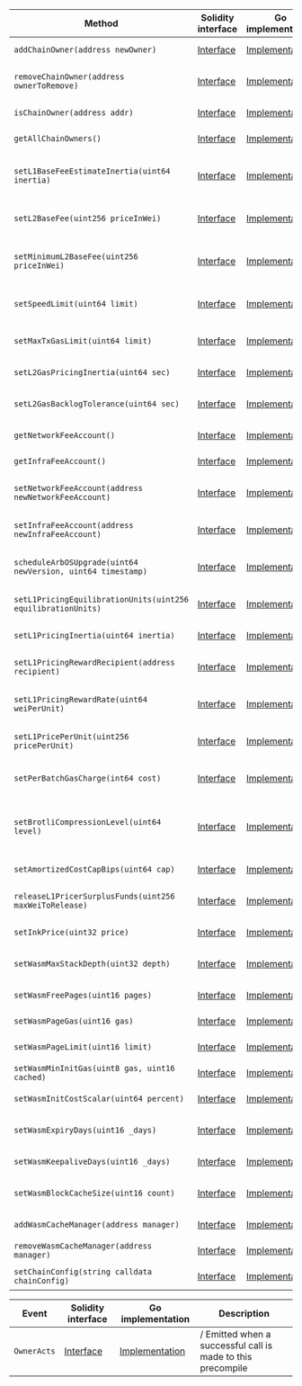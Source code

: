 <table>
  <thead>
    <tr>
      <th>Method</th>
      <th>Solidity interface</th>
      <th>Go implementation</th>
      <th>Description</th>
    </tr>
  </thead>
  <tbody>
    <tr>
      <td>
        <code>addChainOwner(address newOwner)</code>
      </td>
      <td>
        <a
          href="https://github.com/OffchainLabs/nitro-contracts/blob/763bd77906b7677da691eaa31c6e195d455197a4/src/precompiles/ArbOwner.sol#L18"
          target="_blank"
        >
          Interface
        </a>
      </td>
      <td>
        <a
          href="https://github.com/OffchainLabs/nitro/blob/v3.5.1/precompiles/ArbOwner.go#L37"
          target="_blank"
        >
          Implementation
        </a>
      </td>
      <td>AddChainOwner adds account as a chain owner</td>
    </tr>
    <tr>
      <td>
        <code>removeChainOwner(address ownerToRemove)</code>
      </td>
      <td>
        <a
          href="https://github.com/OffchainLabs/nitro-contracts/blob/763bd77906b7677da691eaa31c6e195d455197a4/src/precompiles/ArbOwner.sol#L21"
          target="_blank"
        >
          Interface
        </a>
      </td>
      <td>
        <a
          href="https://github.com/OffchainLabs/nitro/blob/v3.5.1/precompiles/ArbOwner.go#L42"
          target="_blank"
        >
          Implementation
        </a>
      </td>
      <td>RemoveChainOwner removes account from the list of chain owners</td>
    </tr>
    <tr>
      <td>
        <code>isChainOwner(address addr)</code>
      </td>
      <td>
        <a
          href="https://github.com/OffchainLabs/nitro-contracts/blob/763bd77906b7677da691eaa31c6e195d455197a4/src/precompiles/ArbOwner.sol#L24"
          target="_blank"
        >
          Interface
        </a>
      </td>
      <td>
        <a
          href="https://github.com/OffchainLabs/nitro/blob/v3.5.1/precompiles/ArbOwner.go#L51"
          target="_blank"
        >
          Implementation
        </a>
      </td>
      <td>IsChainOwner checks if the account is a chain owner</td>
    </tr>
    <tr>
      <td>
        <code>getAllChainOwners()</code>
      </td>
      <td>
        <a
          href="https://github.com/OffchainLabs/nitro-contracts/blob/763bd77906b7677da691eaa31c6e195d455197a4/src/precompiles/ArbOwner.sol#L27"
          target="_blank"
        >
          Interface
        </a>
      </td>
      <td>
        <a
          href="https://github.com/OffchainLabs/nitro/blob/v3.5.1/precompiles/ArbOwner.go#L56"
          target="_blank"
        >
          Implementation
        </a>
      </td>
      <td>GetAllChainOwners retrieves the list of chain owners</td>
    </tr>
    <tr>
      <td>
        <code>setL1BaseFeeEstimateInertia(uint64 inertia)</code>
      </td>
      <td>
        <a
          href="https://github.com/OffchainLabs/nitro-contracts/blob/763bd77906b7677da691eaa31c6e195d455197a4/src/precompiles/ArbOwner.sol#L30"
          target="_blank"
        >
          Interface
        </a>
      </td>
      <td>
        <a
          href="https://github.com/OffchainLabs/nitro/blob/v3.5.1/precompiles/ArbOwner.go#L61"
          target="_blank"
        >
          Implementation
        </a>
      </td>
      <td>
        SetL1BaseFeeEstimateInertia sets how slowly ArbOS updates its estimate of the L1 basefee
      </td>
    </tr>
    <tr>
      <td>
        <code>setL2BaseFee(uint256 priceInWei)</code>
      </td>
      <td>
        <a
          href="https://github.com/OffchainLabs/nitro-contracts/blob/763bd77906b7677da691eaa31c6e195d455197a4/src/precompiles/ArbOwner.sol#L33"
          target="_blank"
        >
          Interface
        </a>
      </td>
      <td>
        <a
          href="https://github.com/OffchainLabs/nitro/blob/v3.5.1/precompiles/ArbOwner.go#L66"
          target="_blank"
        >
          Implementation
        </a>
      </td>
      <td>SetL2BaseFee sets the L2 gas price directly, bypassing the pool calculus</td>
    </tr>
    <tr>
      <td>
        <code>setMinimumL2BaseFee(uint256 priceInWei)</code>
      </td>
      <td>
        <a
          href="https://github.com/OffchainLabs/nitro-contracts/blob/763bd77906b7677da691eaa31c6e195d455197a4/src/precompiles/ArbOwner.sol#L36"
          target="_blank"
        >
          Interface
        </a>
      </td>
      <td>
        <a
          href="https://github.com/OffchainLabs/nitro/blob/v3.5.1/precompiles/ArbOwner.go#L71"
          target="_blank"
        >
          Implementation
        </a>
      </td>
      <td>SetMinimumL2BaseFee sets the minimum base fee needed for a transaction to succeed</td>
    </tr>
    <tr>
      <td>
        <code>setSpeedLimit(uint64 limit)</code>
      </td>
      <td>
        <a
          href="https://github.com/OffchainLabs/nitro-contracts/blob/763bd77906b7677da691eaa31c6e195d455197a4/src/precompiles/ArbOwner.sol#L39"
          target="_blank"
        >
          Interface
        </a>
      </td>
      <td>
        <a
          href="https://github.com/OffchainLabs/nitro/blob/v3.5.1/precompiles/ArbOwner.go#L79"
          target="_blank"
        >
          Implementation
        </a>
      </td>
      <td>SetSpeedLimit sets the computational speed limit for the chain</td>
    </tr>
    <tr>
      <td>
        <code>setMaxTxGasLimit(uint64 limit)</code>
      </td>
      <td>
        <a
          href="https://github.com/OffchainLabs/nitro-contracts/blob/763bd77906b7677da691eaa31c6e195d455197a4/src/precompiles/ArbOwner.sol#L42"
          target="_blank"
        >
          Interface
        </a>
      </td>
      <td>
        <a
          href="https://github.com/OffchainLabs/nitro/blob/v3.5.1/precompiles/ArbOwner.go#L84"
          target="_blank"
        >
          Implementation
        </a>
      </td>
      <td>SetMaxTxGasLimit sets the maximum size a tx (and block) can be</td>
    </tr>
    <tr>
      <td>
        <code>setL2GasPricingInertia(uint64 sec)</code>
      </td>
      <td>
        <a
          href="https://github.com/OffchainLabs/nitro-contracts/blob/763bd77906b7677da691eaa31c6e195d455197a4/src/precompiles/ArbOwner.sol#L45"
          target="_blank"
        >
          Interface
        </a>
      </td>
      <td>
        <a
          href="https://github.com/OffchainLabs/nitro/blob/v3.5.1/precompiles/ArbOwner.go#L89"
          target="_blank"
        >
          Implementation
        </a>
      </td>
      <td>SetL2GasPricingInertia sets the L2 gas pricing inertia</td>
    </tr>
    <tr>
      <td>
        <code>setL2GasBacklogTolerance(uint64 sec)</code>
      </td>
      <td>
        <a
          href="https://github.com/OffchainLabs/nitro-contracts/blob/763bd77906b7677da691eaa31c6e195d455197a4/src/precompiles/ArbOwner.sol#L48"
          target="_blank"
        >
          Interface
        </a>
      </td>
      <td>
        <a
          href="https://github.com/OffchainLabs/nitro/blob/v3.5.1/precompiles/ArbOwner.go#L94"
          target="_blank"
        >
          Implementation
        </a>
      </td>
      <td>SetL2GasBacklogTolerance sets the L2 gas backlog tolerance</td>
    </tr>
    <tr>
      <td>
        <code>getNetworkFeeAccount()</code>
      </td>
      <td>
        <a
          href="https://github.com/OffchainLabs/nitro-contracts/blob/763bd77906b7677da691eaa31c6e195d455197a4/src/precompiles/ArbOwner.sol#L51"
          target="_blank"
        >
          Interface
        </a>
      </td>
      <td>
        <a
          href="https://github.com/OffchainLabs/nitro/blob/v3.5.1/precompiles/ArbOwner.go#L99"
          target="_blank"
        >
          Implementation
        </a>
      </td>
      <td>GetNetworkFeeAccount gets the network fee collector</td>
    </tr>
    <tr>
      <td>
        <code>getInfraFeeAccount()</code>
      </td>
      <td>
        <a
          href="https://github.com/OffchainLabs/nitro-contracts/blob/763bd77906b7677da691eaa31c6e195d455197a4/src/precompiles/ArbOwner.sol#L54"
          target="_blank"
        >
          Interface
        </a>
      </td>
      <td>
        <a
          href="https://github.com/OffchainLabs/nitro/blob/v3.5.1/precompiles/ArbOwner.go#L104"
          target="_blank"
        >
          Implementation
        </a>
      </td>
      <td>GetInfraFeeAccount gets the infrastructure fee collector</td>
    </tr>
    <tr>
      <td>
        <code>setNetworkFeeAccount(address newNetworkFeeAccount)</code>
      </td>
      <td>
        <a
          href="https://github.com/OffchainLabs/nitro-contracts/blob/763bd77906b7677da691eaa31c6e195d455197a4/src/precompiles/ArbOwner.sol#L57"
          target="_blank"
        >
          Interface
        </a>
      </td>
      <td>
        <a
          href="https://github.com/OffchainLabs/nitro/blob/v3.5.1/precompiles/ArbOwner.go#L109"
          target="_blank"
        >
          Implementation
        </a>
      </td>
      <td>SetNetworkFeeAccount sets the network fee collector to the new network fee account</td>
    </tr>
    <tr>
      <td>
        <code>setInfraFeeAccount(address newInfraFeeAccount)</code>
      </td>
      <td>
        <a
          href="https://github.com/OffchainLabs/nitro-contracts/blob/763bd77906b7677da691eaa31c6e195d455197a4/src/precompiles/ArbOwner.sol#L60"
          target="_blank"
        >
          Interface
        </a>
      </td>
      <td>
        <a
          href="https://github.com/OffchainLabs/nitro/blob/v3.5.1/precompiles/ArbOwner.go#L114"
          target="_blank"
        >
          Implementation
        </a>
      </td>
      <td>SetInfraFeeAccount sets the infra fee collector to the new network fee account</td>
    </tr>
    <tr>
      <td>
        <code>scheduleArbOSUpgrade(uint64 newVersion, uint64 timestamp)</code>
      </td>
      <td>
        <a
          href="https://github.com/OffchainLabs/nitro-contracts/blob/763bd77906b7677da691eaa31c6e195d455197a4/src/precompiles/ArbOwner.sol#L63"
          target="_blank"
        >
          Interface
        </a>
      </td>
      <td>
        <a
          href="https://github.com/OffchainLabs/nitro/blob/v3.5.1/precompiles/ArbOwner.go#L119"
          target="_blank"
        >
          Implementation
        </a>
      </td>
      <td>ScheduleArbOSUpgrade to the requested version at the requested timestamp</td>
    </tr>
    <tr>
      <td>
        <code>setL1PricingEquilibrationUnits(uint256 equilibrationUnits)</code>
      </td>
      <td>
        <a
          href="https://github.com/OffchainLabs/nitro-contracts/blob/763bd77906b7677da691eaa31c6e195d455197a4/src/precompiles/ArbOwner.sol#L66"
          target="_blank"
        >
          Interface
        </a>
      </td>
      <td>
        <a
          href="https://github.com/OffchainLabs/nitro/blob/v3.5.1/precompiles/ArbOwner.go#L124"
          target="_blank"
        >
          Implementation
        </a>
      </td>
      <td>Sets equilibration units parameter for L1 price adjustment algorithm</td>
    </tr>
    <tr>
      <td>
        <code>setL1PricingInertia(uint64 inertia)</code>
      </td>
      <td>
        <a
          href="https://github.com/OffchainLabs/nitro-contracts/blob/763bd77906b7677da691eaa31c6e195d455197a4/src/precompiles/ArbOwner.sol#L69"
          target="_blank"
        >
          Interface
        </a>
      </td>
      <td>
        <a
          href="https://github.com/OffchainLabs/nitro/blob/v3.5.1/precompiles/ArbOwner.go#L129"
          target="_blank"
        >
          Implementation
        </a>
      </td>
      <td>Sets inertia parameter for L1 price adjustment algorithm</td>
    </tr>
    <tr>
      <td>
        <code>setL1PricingRewardRecipient(address recipient)</code>
      </td>
      <td>
        <a
          href="https://github.com/OffchainLabs/nitro-contracts/blob/763bd77906b7677da691eaa31c6e195d455197a4/src/precompiles/ArbOwner.sol#L72"
          target="_blank"
        >
          Interface
        </a>
      </td>
      <td>
        <a
          href="https://github.com/OffchainLabs/nitro/blob/v3.5.1/precompiles/ArbOwner.go#L134"
          target="_blank"
        >
          Implementation
        </a>
      </td>
      <td>Sets reward recipient address for L1 price adjustment algorithm</td>
    </tr>
    <tr>
      <td>
        <code>setL1PricingRewardRate(uint64 weiPerUnit)</code>
      </td>
      <td>
        <a
          href="https://github.com/OffchainLabs/nitro-contracts/blob/763bd77906b7677da691eaa31c6e195d455197a4/src/precompiles/ArbOwner.sol#L75"
          target="_blank"
        >
          Interface
        </a>
      </td>
      <td>
        <a
          href="https://github.com/OffchainLabs/nitro/blob/v3.5.1/precompiles/ArbOwner.go#L139"
          target="_blank"
        >
          Implementation
        </a>
      </td>
      <td>Sets reward amount for L1 price adjustment algorithm, in wei per unit</td>
    </tr>
    <tr>
      <td>
        <code>setL1PricePerUnit(uint256 pricePerUnit)</code>
      </td>
      <td>
        <a
          href="https://github.com/OffchainLabs/nitro-contracts/blob/763bd77906b7677da691eaa31c6e195d455197a4/src/precompiles/ArbOwner.sol#L78"
          target="_blank"
        >
          Interface
        </a>
      </td>
      <td>
        <a
          href="https://github.com/OffchainLabs/nitro/blob/v3.5.1/precompiles/ArbOwner.go#L144"
          target="_blank"
        >
          Implementation
        </a>
      </td>
      <td>Set how much ArbOS charges per L1 gas spent on transaction data.</td>
    </tr>
    <tr>
      <td>
        <code>setPerBatchGasCharge(int64 cost)</code>
      </td>
      <td>
        <a
          href="https://github.com/OffchainLabs/nitro-contracts/blob/763bd77906b7677da691eaa31c6e195d455197a4/src/precompiles/ArbOwner.sol#L81"
          target="_blank"
        >
          Interface
        </a>
      </td>
      <td>
        <a
          href="https://github.com/OffchainLabs/nitro/blob/v3.5.1/precompiles/ArbOwner.go#L149"
          target="_blank"
        >
          Implementation
        </a>
      </td>
      <td>Sets the base charge (in L1 gas) attributed to each data batch in the calldata pricer</td>
    </tr>
    <tr>
      <td>
        <code>setBrotliCompressionLevel(uint64 level)</code>
      </td>
      <td>
        <a
          href="https://github.com/OffchainLabs/nitro-contracts/blob/763bd77906b7677da691eaa31c6e195d455197a4/src/precompiles/ArbOwner.sol#L87"
          target="_blank"
        >
          Interface
        </a>
      </td>
      <td>
        <a
          href="https://github.com/OffchainLabs/nitro/blob/v3.5.1/precompiles/ArbOwner.go#L160"
          target="_blank"
        >
          Implementation
        </a>
      </td>
      <td>
        Sets the Brotli compression level used for fast compression (Available in ArbOS version 12
        with default level as 1)
      </td>
    </tr>
    <tr>
      <td>
        <code>setAmortizedCostCapBips(uint64 cap)</code>
      </td>
      <td>
        <a
          href="https://github.com/OffchainLabs/nitro-contracts/blob/763bd77906b7677da691eaa31c6e195d455197a4/src/precompiles/ArbOwner.sol#L90"
          target="_blank"
        >
          Interface
        </a>
      </td>
      <td>
        <a
          href="https://github.com/OffchainLabs/nitro/blob/v3.5.1/precompiles/ArbOwner.go#L154"
          target="_blank"
        >
          Implementation
        </a>
      </td>
      <td>Sets the cost amortization cap in basis points</td>
    </tr>
    <tr>
      <td>
        <code>releaseL1PricerSurplusFunds(uint256 maxWeiToRelease)</code>
      </td>
      <td>
        <a
          href="https://github.com/OffchainLabs/nitro-contracts/blob/763bd77906b7677da691eaa31c6e195d455197a4/src/precompiles/ArbOwner.sol#L93"
          target="_blank"
        >
          Interface
        </a>
      </td>
      <td>
        <a
          href="https://github.com/OffchainLabs/nitro/blob/v3.5.1/precompiles/ArbOwner.go#L165"
          target="_blank"
        >
          Implementation
        </a>
      </td>
      <td>Releases surplus funds from L1PricerFundsPoolAddress for use</td>
    </tr>
    <tr>
      <td>
        <code>setInkPrice(uint32 price)</code>
      </td>
      <td>
        <a
          href="https://github.com/OffchainLabs/nitro-contracts/blob/763bd77906b7677da691eaa31c6e195d455197a4/src/precompiles/ArbOwner.sol#L97"
          target="_blank"
        >
          Interface
        </a>
      </td>
      <td>
        <a
          href="https://github.com/OffchainLabs/nitro/blob/v3.5.1/precompiles/ArbOwner.go#L186"
          target="_blank"
        >
          Implementation
        </a>
      </td>
      <td>Sets the amount of ink 1 gas buys</td>
    </tr>
    <tr>
      <td>
        <code>setWasmMaxStackDepth(uint32 depth)</code>
      </td>
      <td>
        <a
          href="https://github.com/OffchainLabs/nitro-contracts/blob/763bd77906b7677da691eaa31c6e195d455197a4/src/precompiles/ArbOwner.sol#L100"
          target="_blank"
        >
          Interface
        </a>
      </td>
      <td>
        <a
          href="https://github.com/OffchainLabs/nitro/blob/v3.5.1/precompiles/ArbOwner.go#L200"
          target="_blank"
        >
          Implementation
        </a>
      </td>
      <td>Sets the maximum depth (in wasm words) a wasm stack may grow</td>
    </tr>
    <tr>
      <td>
        <code>setWasmFreePages(uint16 pages)</code>
      </td>
      <td>
        <a
          href="https://github.com/OffchainLabs/nitro-contracts/blob/763bd77906b7677da691eaa31c6e195d455197a4/src/precompiles/ArbOwner.sol#L103"
          target="_blank"
        >
          Interface
        </a>
      </td>
      <td>
        <a
          href="https://github.com/OffchainLabs/nitro/blob/v3.5.1/precompiles/ArbOwner.go#L210"
          target="_blank"
        >
          Implementation
        </a>
      </td>
      <td>Gets the number of free wasm pages a tx gets</td>
    </tr>
    <tr>
      <td>
        <code>setWasmPageGas(uint16 gas)</code>
      </td>
      <td>
        <a
          href="https://github.com/OffchainLabs/nitro-contracts/blob/763bd77906b7677da691eaa31c6e195d455197a4/src/precompiles/ArbOwner.sol#L106"
          target="_blank"
        >
          Interface
        </a>
      </td>
      <td>
        <a
          href="https://github.com/OffchainLabs/nitro/blob/v3.5.1/precompiles/ArbOwner.go#L220"
          target="_blank"
        >
          Implementation
        </a>
      </td>
      <td>Sets the base cost of each additional wasm page</td>
    </tr>
    <tr>
      <td>
        <code>setWasmPageLimit(uint16 limit)</code>
      </td>
      <td>
        <a
          href="https://github.com/OffchainLabs/nitro-contracts/blob/763bd77906b7677da691eaa31c6e195d455197a4/src/precompiles/ArbOwner.sol#L109"
          target="_blank"
        >
          Interface
        </a>
      </td>
      <td>
        <a
          href="https://github.com/OffchainLabs/nitro/blob/v3.5.1/precompiles/ArbOwner.go#L230"
          target="_blank"
        >
          Implementation
        </a>
      </td>
      <td>Sets the initial number of pages a wasm may allocate</td>
    </tr>
    <tr>
      <td>
        <code>setWasmMinInitGas(uint8 gas, uint16 cached)</code>
      </td>
      <td>
        <a
          href="https://github.com/OffchainLabs/nitro-contracts/blob/763bd77906b7677da691eaa31c6e195d455197a4/src/precompiles/ArbOwner.sol#L114"
          target="_blank"
        >
          Interface
        </a>
      </td>
      <td>
        <a
          href="https://github.com/OffchainLabs/nitro/blob/v3.5.1/precompiles/ArbOwner.go#L240"
          target="_blank"
        >
          Implementation
        </a>
      </td>
      <td>Sets the minimum costs to invoke a program</td>
    </tr>
    <tr>
      <td>
        <code>setWasmInitCostScalar(uint64 percent)</code>
      </td>
      <td>
        <a
          href="https://github.com/OffchainLabs/nitro-contracts/blob/763bd77906b7677da691eaa31c6e195d455197a4/src/precompiles/ArbOwner.sol#L118"
          target="_blank"
        >
          Interface
        </a>
      </td>
      <td>
        <a
          href="https://github.com/OffchainLabs/nitro/blob/v3.5.1/precompiles/ArbOwner.go#L251"
          target="_blank"
        >
          Implementation
        </a>
      </td>
      <td>Sets the linear adjustment made to program init costs</td>
    </tr>
    <tr>
      <td>
        <code>setWasmExpiryDays(uint16 _days)</code>
      </td>
      <td>
        <a
          href="https://github.com/OffchainLabs/nitro-contracts/blob/763bd77906b7677da691eaa31c6e195d455197a4/src/precompiles/ArbOwner.sol#L121"
          target="_blank"
        >
          Interface
        </a>
      </td>
      <td>
        <a
          href="https://github.com/OffchainLabs/nitro/blob/v3.5.1/precompiles/ArbOwner.go#L261"
          target="_blank"
        >
          Implementation
        </a>
      </td>
      <td>Sets the number of days after which programs deactivate</td>
    </tr>
    <tr>
      <td>
        <code>setWasmKeepaliveDays(uint16 _days)</code>
      </td>
      <td>
        <a
          href="https://github.com/OffchainLabs/nitro-contracts/blob/763bd77906b7677da691eaa31c6e195d455197a4/src/precompiles/ArbOwner.sol#L124"
          target="_blank"
        >
          Interface
        </a>
      </td>
      <td>
        <a
          href="https://github.com/OffchainLabs/nitro/blob/v3.5.1/precompiles/ArbOwner.go#L271"
          target="_blank"
        >
          Implementation
        </a>
      </td>
      <td>Sets the age a program must be to perform a keepalive</td>
    </tr>
    <tr>
      <td>
        <code>setWasmBlockCacheSize(uint16 count)</code>
      </td>
      <td>
        <a
          href="https://github.com/OffchainLabs/nitro-contracts/blob/763bd77906b7677da691eaa31c6e195d455197a4/src/precompiles/ArbOwner.sol#L127"
          target="_blank"
        >
          Interface
        </a>
      </td>
      <td>
        <a
          href="https://github.com/OffchainLabs/nitro/blob/v3.5.1/precompiles/ArbOwner.go#L281"
          target="_blank"
        >
          Implementation
        </a>
      </td>
      <td>Sets the number of extra programs ArbOS caches during a given block</td>
    </tr>
    <tr>
      <td>
        <code>addWasmCacheManager(address manager)</code>
      </td>
      <td>
        <a
          href="https://github.com/OffchainLabs/nitro-contracts/blob/763bd77906b7677da691eaa31c6e195d455197a4/src/precompiles/ArbOwner.sol#L130"
          target="_blank"
        >
          Interface
        </a>
      </td>
      <td>
        <a
          href="https://github.com/OffchainLabs/nitro/blob/v3.5.1/precompiles/ArbOwner.go#L291"
          target="_blank"
        >
          Implementation
        </a>
      </td>
      <td>Adds account as a wasm cache manager</td>
    </tr>
    <tr>
      <td>
        <code>removeWasmCacheManager(address manager)</code>
      </td>
      <td>
        <a
          href="https://github.com/OffchainLabs/nitro-contracts/blob/763bd77906b7677da691eaa31c6e195d455197a4/src/precompiles/ArbOwner.sol#L133"
          target="_blank"
        >
          Interface
        </a>
      </td>
      <td>
        <a
          href="https://github.com/OffchainLabs/nitro/blob/v3.5.1/precompiles/ArbOwner.go#L296"
          target="_blank"
        >
          Implementation
        </a>
      </td>
      <td>Removes account from the list of wasm cache managers</td>
    </tr>
    <tr>
      <td>
        <code>setChainConfig(string calldata chainConfig)</code>
      </td>
      <td>
        <a
          href="https://github.com/OffchainLabs/nitro-contracts/blob/763bd77906b7677da691eaa31c6e195d455197a4/src/precompiles/ArbOwner.sol#L136"
          target="_blank"
        >
          Interface
        </a>
      </td>
      <td>
        <a
          href="https://github.com/OffchainLabs/nitro/blob/v3.5.1/precompiles/ArbOwner.go#L309"
          target="_blank"
        >
          Implementation
        </a>
      </td>
      <td>Sets serialized chain config in ArbOS state</td>
    </tr>
  </tbody>
</table>
<table>
  <thead>
    <tr>
      <th>Event</th>
      <th>Solidity interface</th>
      <th>Go implementation</th>
      <th>Description</th>
    </tr>
  </thead>
  <tbody>
    <tr>
      <td>
        <code>OwnerActs</code>
      </td>
      <td>
        <a
          href="https://github.com/OffchainLabs/nitro-contracts/blob/763bd77906b7677da691eaa31c6e195d455197a4/src/precompiles/ArbOwner.sol#L139"
          target="_blank"
        >
          Interface
        </a>
      </td>
      <td>
        <a
          href="https://github.com/OffchainLabs/nitro/blob/v3.5.1/precompiles/ArbOwner.go#L0"
          target="_blank"
        >
          Implementation
        </a>
      </td>
      <td>/ Emitted when a successful call is made to this precompile</td>
    </tr>
  </tbody>
</table>
